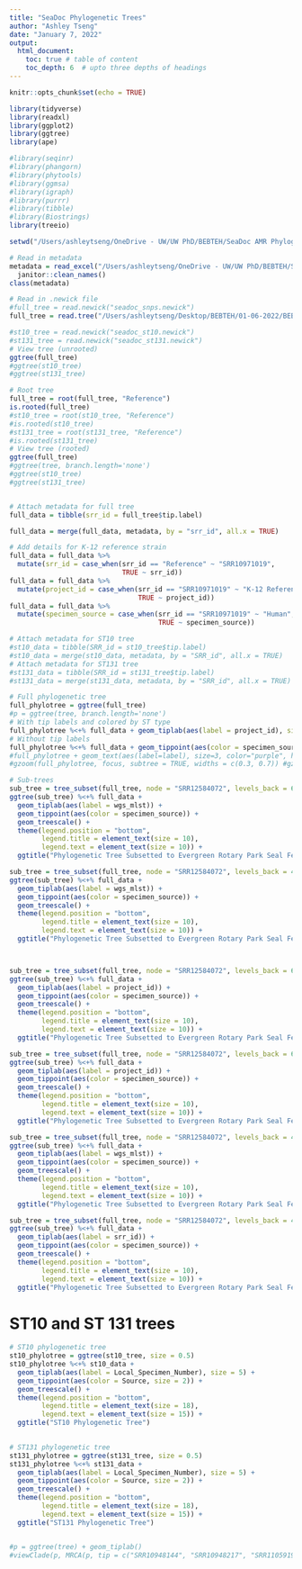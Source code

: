 ```yaml
---
title: "SeaDoc Phylogenetic Trees"
author: "Ashley Tseng"
date: "January 7, 2022"
output: 
  html_document:
    toc: true # table of content
    toc_depth: 6  # upto three depths of headings
---
```


```r
knitr::opts_chunk$set(echo = TRUE)

library(tidyverse)
library(readxl)
library(ggplot2)
library(ggtree)
library(ape)

#library(seqinr)
#library(phangorn)
#library(phytools)
#library(ggmsa)
#library(igraph)
#library(purrr)
#library(tibble)
#library(Biostrings)
library(treeio)

setwd("/Users/ashleytseng/OneDrive - UW/UW PhD/BEBTEH/SeaDoc AMR Phylogenetics")
```


```r
# Read in metadata
metadata = read_excel("/Users/ashleytseng/OneDrive - UW/UW PhD/BEBTEH/SeaDoc AMR Phylogenetics/Metadata/Final/Clean/seadoc_metadata_wgs only.xlsx", range = "B1:T342") %>% 
  janitor::clean_names()
class(metadata)

# Read in .newick file
#full_tree = read.newick("seadoc_snps.newick")
full_tree = read.tree("/Users/ashleytseng/Desktop/BEBTEH/01-06-2022/BEBTEH/seadoc_snps.newick")

#st10_tree = read.newick("seadoc_st10.newick")
#st131_tree = read.newick("seadoc_st131.newick")
# View tree (unrooted)
ggtree(full_tree)
#ggtree(st10_tree)
#ggtree(st131_tree)

# Root tree
full_tree = root(full_tree, "Reference") 
is.rooted(full_tree)
#st10_tree = root(st10_tree, "Reference") 
#is.rooted(st10_tree)
#st131_tree = root(st131_tree, "Reference") 
#is.rooted(st131_tree)
# View tree (rooted)
ggtree(full_tree)
#ggtree(tree, branch.length='none')
#ggtree(st10_tree)
#ggtree(st131_tree)


# Attach metadata for full tree
full_data = tibble(srr_id = full_tree$tip.label)

full_data = merge(full_data, metadata, by = "srr_id", all.x = TRUE)

# Add details for K-12 reference strain
full_data = full_data %>% 
  mutate(srr_id = case_when(srr_id == "Reference" ~ "SRR10971019",
                            TRUE ~ srr_id))
full_data = full_data %>% 
  mutate(project_id = case_when(srr_id == "SRR10971019" ~ "K-12 Reference Strain",
                                TRUE ~ project_id))
full_data = full_data %>% 
  mutate(specimen_source = case_when(srr_id == "SRR10971019" ~ "Human",
                                     TRUE ~ specimen_source))

# Attach metadata for ST10 tree
#st10_data = tibble(SRR_id = st10_tree$tip.label)
#st10_data = merge(st10_data, metadata, by = "SRR_id", all.x = TRUE)
# Attach metadata for ST131 tree
#st131_data = tibble(SRR_id = st131_tree$tip.label)
#st131_data = merge(st131_data, metadata, by = "SRR_id", all.x = TRUE)

# Full phylogenetic tree
full_phylotree = ggtree(full_tree)
#p = ggtree(tree, branch.length='none')
# With tip labels and colored by ST type 
full_phylotree %<+% full_data + geom_tiplab(aes(label = project_id), size = 0.5) + geom_tippoint(aes(color = specimen_source)) #too much
# Without tip labels
full_phylotree %<+% full_data + geom_tippoint(aes(color = specimen_source)) #use this
#full_phylotree + geom_text(aes(label=label), size=3, color="purple", hjust=-0.3)
#gzoom(full_phylotree, focus, subtree = TRUE, widths = c(0.3, 0.7)) #gzoom function is defunct

# Sub-trees
sub_tree = tree_subset(full_tree, node = "SRR12584072", levels_back = 6) #create subtree based on SRR12584072 seal fecal sample (AN0107)
ggtree(sub_tree) %<+% full_data + 
  geom_tiplab(aes(label = wgs_mlst)) + 
  geom_tippoint(aes(color = specimen_source)) +
  geom_treescale() +
  theme(legend.position = "bottom", 
        legend.title = element_text(size = 10),
        legend.text = element_text(size = 10)) +
  ggtitle("Phylogenetic Tree Subsetted to Evergreen Rotary Park Seal Fecal Sample (AN0107)")

sub_tree = tree_subset(full_tree, node = "SRR12584072", levels_back = 4) #create subtree based on SRR12584072 seal fecal sample (AN0107)
ggtree(sub_tree) %<+% full_data + 
  geom_tiplab(aes(label = wgs_mlst)) + 
  geom_tippoint(aes(color = specimen_source)) +
  geom_treescale() +
  theme(legend.position = "bottom", 
        legend.title = element_text(size = 10),
        legend.text = element_text(size = 10)) +
  ggtitle("Phylogenetic Tree Subsetted to Evergreen Rotary Park Seal Fecal Sample (AN0107)")



sub_tree = tree_subset(full_tree, node = "SRR12584072", levels_back = 6) #create subtree based on SRR12584072 seal fecal sample (AN0107)
ggtree(sub_tree) %<+% full_data + 
  geom_tiplab(aes(label = project_id)) + 
  geom_tippoint(aes(color = specimen_source)) +
  geom_treescale() +
  theme(legend.position = "bottom", 
        legend.title = element_text(size = 10),
        legend.text = element_text(size = 10)) +
  ggtitle("Phylogenetic Tree Subsetted to Evergreen Rotary Park Seal Fecal Sample (AN0107)")

sub_tree = tree_subset(full_tree, node = "SRR12584072", levels_back = 6) #create subtree based on SRR12584072 seal fecal sample (AN0107)
ggtree(sub_tree) %<+% full_data + 
  geom_tiplab(aes(label = project_id)) + 
  geom_tippoint(aes(color = specimen_source)) +
  geom_treescale() +
  theme(legend.position = "bottom", 
        legend.title = element_text(size = 10),
        legend.text = element_text(size = 10)) +
  ggtitle("Phylogenetic Tree Subsetted to Evergreen Rotary Park Seal Fecal Sample (AN0107)")

sub_tree = tree_subset(full_tree, node = "SRR12584072", levels_back = 4) #create subtree based on SRR12584072 seal fecal sample (AN0107)
ggtree(sub_tree) %<+% full_data + 
  geom_tiplab(aes(label = wgs_mlst)) + 
  geom_tippoint(aes(color = specimen_source)) +
  geom_treescale() +
  theme(legend.position = "bottom", 
        legend.title = element_text(size = 10),
        legend.text = element_text(size = 10)) +
  ggtitle("Phylogenetic Tree Subsetted to Evergreen Rotary Park Seal Fecal Sample (AN0107)")

sub_tree = tree_subset(full_tree, node = "SRR12584072", levels_back = 4) #create subtree based on SRR12584072 seal fecal sample (AN0107)
ggtree(sub_tree) %<+% full_data + 
  geom_tiplab(aes(label = srr_id)) + 
  geom_tippoint(aes(color = specimen_source)) +
  geom_treescale() +
  theme(legend.position = "bottom", 
        legend.title = element_text(size = 10),
        legend.text = element_text(size = 10)) +
  ggtitle("Phylogenetic Tree Subsetted to Evergreen Rotary Park Seal Fecal Sample (AN0107)")
```


# ST10 and ST 131 trees
```r
# ST10 phylogenetic tree
st10_phylotree = ggtree(st10_tree, size = 0.5)
st10_phylotree %<+% st10_data + 
  geom_tiplab(aes(label = Local_Specimen_Number), size = 5) + 
  geom_tippoint(aes(color = Source, size = 2)) + 
  geom_treescale() +
  theme(legend.position = "bottom", 
        legend.title = element_text(size = 18),
        legend.text = element_text(size = 15)) +
  ggtitle("ST10 Phylogenetic Tree")
  

# ST131 phylogenetic tree
st131_phylotree = ggtree(st131_tree, size = 0.5) 
st131_phylotree %<+% st131_data + 
  geom_tiplab(aes(label = Local_Specimen_Number), size = 5) + 
  geom_tippoint(aes(color = Source, size = 2)) +
  geom_treescale() +
  theme(legend.position = "bottom", 
        legend.title = element_text(size = 18),
        legend.text = element_text(size = 15)) +
  ggtitle("ST131 Phylogenetic Tree") 


#p = ggtree(tree) + geom_tiplab()
#viewClade(p, MRCA(p, tip = c("SRR10948144", "SRR10948217", "SRR11059190", "SRR11068080", "SRR11091347", "SRR11091350", "SRR11091351", "SRR11113566", "SRR11116097", "SRR11536635", "SRR11618038", "SRR11960632", "SRR12777351")))
```


